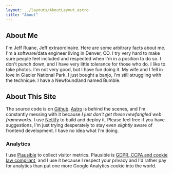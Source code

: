 ```yaml
---
layout: ../layouts/AboutLayout.astro
title: "About"
---
```


## About Me

I'm Jeff Ruane, Jeff extraordinaire. Here are some arbitrary facts about me. I'm a software/data engineer living in Denver, CO. I try very hard to make sure people feel included and respected when I'm in a position to do so. I don't punch down, and I have very little tolerance for those who do. I like to take photos. I'm not very good, but I have fun doing it. My wife and I fell in love in Glacier National Park. I just bought a banjo, I'm still struggling with the technique. I have a Newfoundland named Bumble.

## About This Site

The source code is on [Github](https://github.com/jbrr/jbrr.dev). [Astro](https://astro.build) is behind the scenes, and I'm constantly messing with it because _I just don't get these newfangled web frameworks_. I use [Netlify](https://netlify.com) to build and deploy it. Please feel free if you have suggestions, I'm just trying desperately to stay even _slightly_ aware of frontend development. I have no idea what I'm doing.

### Analytics

I use [Plausible](https://plausible.io) to collect visitor metrics. Plausible is [GDPR, CCPA and cookie law compliant](https://plausible.io/data-policy), and I use it because I respect your privacy and I'd rather pay for analytics than put one more Google Analytics cookie into the world.
